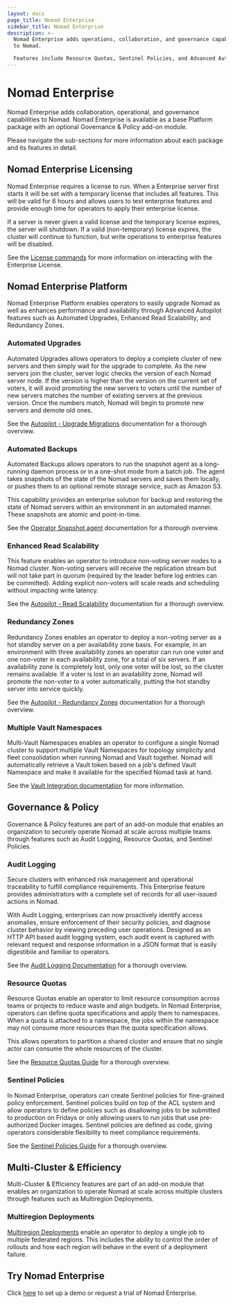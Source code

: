 ```yaml
---
layout: docs
page_title: Nomad Enterprise
sidebar_title: Nomad Enterprise
description: >-
  Nomad Enterprise adds operations, collaboration, and governance capabilities
  to Nomad.

  Features include Resource Quotas, Sentinel Policies, and Advanced Autopilot.
---
```


# Nomad Enterprise

Nomad Enterprise adds collaboration, operational, and governance capabilities to Nomad. Nomad Enterprise is available as a base Platform package with an optional Governance & Policy add-on module.

Please navigate the sub-sections for more information about each package and its features in detail.

## Nomad Enterprise Licensing

Nomad Enterprise requires a license to run. When a Enterprise server first starts it will be set with a temporary license that includes all features. This will be valid for 6 hours and allows users to test enterprise features and provide enough time for operators to apply their enterprise license.

If a server is never given a valid license and the temporary license expires, the server will shutdown. If a valid (non-temporary) license expires, the cluster will continue to function, but write operations to enterprise features will be disabled.

See the [License commands](/docs/commands/license) for more information on interacting with the Enterprise License.

## Nomad Enterprise Platform

Nomad Enterprise Platform enables operators to easily upgrade Nomad as well as enhances performance and availability through Advanced Autopilot features such as Automated Upgrades, Enhanced Read Scalability, and Redundancy Zones.

### Automated Upgrades

Automated Upgrades allows operators to deploy a complete cluster of new servers and then simply wait for the upgrade to complete. As the new servers join the cluster, server logic checks the version of each Nomad server node. If the version is higher than the version on the current set of voters, it will avoid promoting the new servers to voters until the number of new servers matches the number of existing servers at the previous version. Once the numbers match, Nomad will begin to promote new servers and demote old ones.

See the [Autopilot - Upgrade Migrations](https://learn.hashicorp.com/tutorials/nomad/autopilot#upgrade-migrations) documentation for a thorough overview.

### Automated Backups

Automated Backups allows operators to run the snapshot agent as a long-running daemon process or in a one-shot mode from a batch job. The agent takes snapshots of the state of the Nomad servers and saves them locally, or pushes them to an optional remote storage service, such as Amazon S3.

This capability provides an enterprise solution for backup and restoring the state of Nomad servers within an environment in an automated manner. These snapshots are atomic and point-in-time.

See the [Operator Snapshot agent](/docs/commands/operator/snapshot-agent) documentation for a thorough overview.

### Enhanced Read Scalability

This feature enables an operator to introduce non-voting server nodes to a Nomad cluster. Non-voting servers will receive the replication stream but will not take part in quorum (required by the leader before log entries can be committed). Adding explicit non-voters will scale reads and scheduling without impacting write latency.

See the [Autopilot - Read Scalability](https://learn.hashicorp.com/tutorials/nomad/autopilot#server-read-and-scheduling-scaling) documentation for a thorough overview.

### Redundancy Zones

Redundancy Zones enables an operator to deploy a non-voting server as a hot standby server on a per availability zone basis. For example, in an environment with three availability zones an operator can run one voter and one non-voter in each availability zone, for a total of six servers. If an availability zone is completely lost, only one voter will be lost, so the cluster remains available. If a voter is lost in an availability zone, Nomad will promote the non-voter to a voter automatically, putting the hot standby server into service quickly.

See the [Autopilot - Redundancy Zones](https://learn.hashicorp.com/tutorials/nomad/autopilot#redundancy-zones) documentation for a thorough overview.

### Multiple Vault Namespaces

Multi-Vault Namespaces enables an operator to configure a single Nomad cluster to support multiple Vault Namespaces for topology simplicity and fleet consolidation when running Nomad and Vault together. Nomad will automatically retrieve a Vault token based on a job's defined Vault Namespace and make it available for the specified Nomad task at hand.

See the [Vault Integration documentation](/docs/integrations/vault-integration#enterprise-configuration) for more information.

## Governance & Policy

Governance & Policy features are part of an add-on module that enables an organization to securely operate Nomad at scale across multiple teams through features such as Audit Logging, Resource Quotas, and Sentinel Policies.

### Audit Logging

Secure clusters with enhanced risk management and operational traceability to fulfill compliance requirements. This Enterprise feature provides administrators with a complete set of records for all user-issued actions in Nomad.

With Audit Logging, enterprises can now proactively identify access anomalies, ensure enforcement of their security policies, and diagnose cluster behavior by viewing preceding user operations. Designed as an HTTP API based audit logging system, each audit event is captured with relevant request and response information in a JSON format that is easily digestibile and familiar to operators.

See the [Audit Logging Documentation](/docs/configuration/audit) for a thorough overview.

### Resource Quotas

Resource Quotas enable an operator to limit resource consumption across teams or projects to reduce waste and align budgets. In Nomad Enterprise, operators can define quota specifications and apply them to namespaces. When a quota is attached to a namespace, the jobs within the namespace may not consume more resources than the quota specification allows.

This allows operators to partition a shared cluster and ensure that no single actor can consume the whole resources of the cluster.

See the [Resource Quotas Guide](https://learn.hashicorp.com/tutorials/nomad/quotas) for a thorough overview.

### Sentinel Policies

In Nomad Enterprise, operators can create Sentinel policies for fine-grained policy enforcement. Sentinel policies build on top of the ACL system and allow operators to define policies such as disallowing jobs to be submitted to production on Fridays or only allowing users to run jobs that use pre-authorized Docker images. Sentinel policies are defined as code, giving operators considerable flexibility to meet compliance requirements.

See the [Sentinel Policies Guide](https://learn.hashicorp.com/tutorials/nomad/sentinel) for a thorough overview.

## Multi-Cluster & Efficiency

Multi-Cluster & Efficiency features are part of an add-on module that enables
an organization to operate Nomad at scale across multiple clusters through
features such as Multiregion Deployments.

### Multiregion Deployments

[Multiregion Deployments] enable an operator to deploy a single job to multiple
federated regions. This includes the ability to control the order of rollouts
and how each region will behave in the event of a deployment failure.

## Try Nomad Enterprise

Click [here](https://www.hashicorp.com/go/nomad-enterprise) to set up a demo or request a trial
of Nomad Enterprise.

[multiregion deployments]: /docs/job-specification/multiregion
